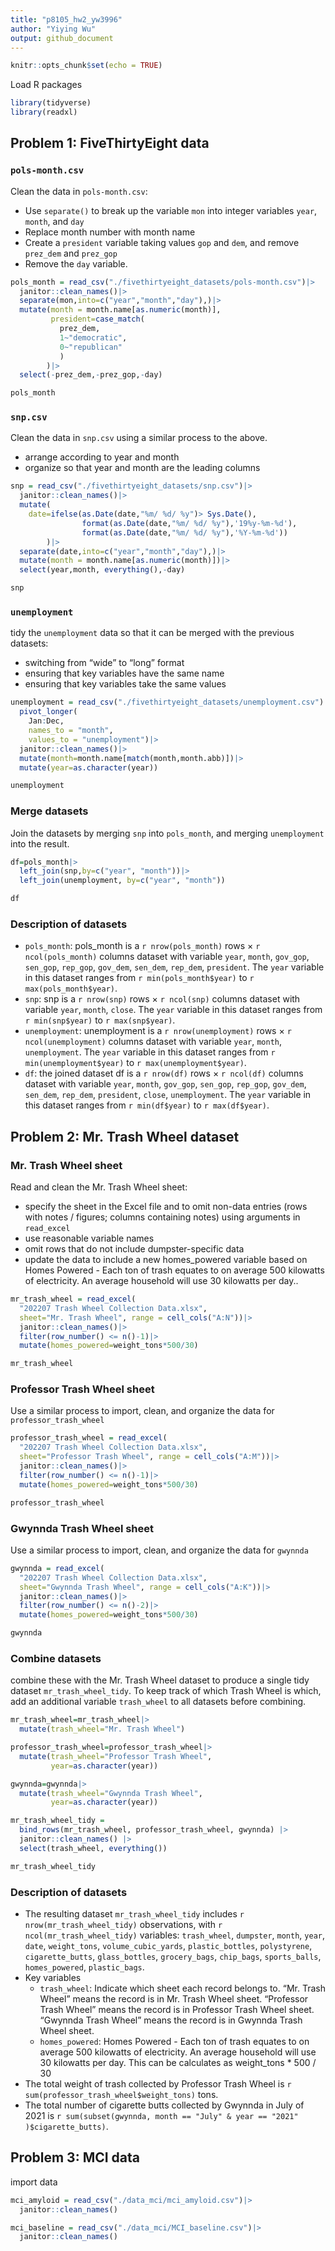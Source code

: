 ```yaml
---
title: "p8105_hw2_yw3996"
author: "Yiying Wu"
output: github_document
---
```


```r
knitr::opts_chunk$set(echo = TRUE)
```

Load R packages
```r
library(tidyverse)
library(readxl)
```


## Problem 1: FiveThirtyEight data
### `pols-month.csv`
Clean the data in `pols-month.csv`: 

* Use `separate()` to break up the variable `mon` into integer variables `year`, `month`, and `day` 
* Replace month number with month name
* Create a `president` variable taking values `gop` and `dem`, and remove `prez_dem` and `prez_gop` 
* Remove the `day` variable.
```r
pols_month = read_csv("./fivethirtyeight_datasets/pols-month.csv")|>
  janitor::clean_names()|>
  separate(mon,into=c("year","month","day"),)|>
  mutate(month = month.name[as.numeric(month)],
         president=case_match(
           prez_dem,
           1~"democratic",
           0~"republican"
           )
        )|>
  select(-prez_dem,-prez_gop,-day)

pols_month
```

### `snp.csv`
Clean the data in `snp.csv` using a similar process to the above. 

* arrange according to year and month
* organize so that year and month are the leading columns
```r
snp = read_csv("./fivethirtyeight_datasets/snp.csv")|>
  janitor::clean_names()|>
  mutate(
    date=ifelse(as.Date(date,"%m/ %d/ %y")> Sys.Date(),
                format(as.Date(date,"%m/ %d/ %y"),'19%y-%m-%d'),
                format(as.Date(date,"%m/ %d/ %y"),'%Y-%m-%d'))
        )|>
  separate(date,into=c("year","month","day"),)|>
  mutate(month = month.name[as.numeric(month)])|>
  select(year,month, everything(),-day)

snp
```

### `unemployment`
tidy the `unemployment` data so that it can be merged with the previous datasets: 

* switching from “wide” to “long” format
* ensuring that key variables have the same name
* ensuring that key variables take the same values
```r
unemployment = read_csv("./fivethirtyeight_datasets/unemployment.csv")|>
  pivot_longer(
    Jan:Dec,
    names_to = "month", 
    values_to = "unemployment")|>
  janitor::clean_names()|>
  mutate(month=month.name[match(month,month.abb)])|>
  mutate(year=as.character(year))

unemployment
```

### Merge datasets
Join the datasets by merging `snp` into `pols_month`, and merging `unemployment` into the result.
```r
df=pols_month|>
  left_join(snp,by=c("year", "month"))|>
  left_join(unemployment, by=c("year", "month"))

df
```

### Description of datasets
* `pols_month`: pols_month is a `r nrow(pols_month)` rows × `r ncol(pols_month)` columns dataset with variable `year`, `month`, `gov_gop`, `sen_gop`, `rep_gop`, `gov_dem`, `sen_dem`, `rep_dem`, `president`. The `year` variable in this dataset ranges from `r min(pols_month$year)` to `r max(pols_month$year)`.
* `snp`: snp is a `r nrow(snp)` rows × `r ncol(snp)` columns dataset with variable `year`, `month`, `close`. The `year` variable in this dataset ranges from `r min(snp$year)` to `r max(snp$year)`.
* `unemployment`: unemployment is a `r nrow(unemployment)` rows × `r ncol(unemployment)` columns dataset with variable `year`, `month`, `unemployment`. The `year` variable in this dataset ranges from `r min(unemployment$year)` to `r max(unemployment$year)`.
* `df`: the joined dataset df is a `r nrow(df)` rows × `r ncol(df)` columns dataset with variable `year`, `month`, `gov_gop`, `sen_gop`, `rep_gop`, `gov_dem`, `sen_dem`, `rep_dem`, `president`, `close`, `unemployment`. The `year` variable in this dataset ranges from `r min(df$year)` to `r max(df$year)`.


## Problem 2: Mr. Trash Wheel dataset
### Mr. Trash Wheel sheet
Read and clean the Mr. Trash Wheel sheet:

* specify the sheet in the Excel file and to omit non-data entries (rows with notes / figures; columns containing notes) using arguments in `read_excel`
* use reasonable variable names
* omit rows that do not include dumpster-specific data
* update the data to include a new homes_powered variable based on Homes Powered - Each ton of trash equates to on average 500 kilowatts of electricity.  An average household will use 30 kilowatts per day..
```r
mr_trash_wheel = read_excel(
  "202207 Trash Wheel Collection Data.xlsx", 
  sheet="Mr. Trash Wheel", range = cell_cols("A:N"))|>
  janitor::clean_names()|>
  filter(row_number() <= n()-1)|>
  mutate(homes_powered=weight_tons*500/30)

mr_trash_wheel
```

### Professor Trash Wheel sheet
Use a similar process to import, clean, and organize the data for `professor_trash_wheel`
```r
professor_trash_wheel = read_excel(
  "202207 Trash Wheel Collection Data.xlsx", 
  sheet="Professor Trash Wheel", range = cell_cols("A:M"))|>
  janitor::clean_names()|>
  filter(row_number() <= n()-1)|>
  mutate(homes_powered=weight_tons*500/30)

professor_trash_wheel
```

### Gwynnda Trash Wheel sheet
Use a similar process to import, clean, and organize the data for `gwynnda`
```r
gwynnda = read_excel(
  "202207 Trash Wheel Collection Data.xlsx", 
  sheet="Gwynnda Trash Wheel", range = cell_cols("A:K"))|>
  janitor::clean_names()|>
  filter(row_number() <= n()-2)|>
  mutate(homes_powered=weight_tons*500/30)

gwynnda
```

### Combine datasets
combine these with the Mr. Trash Wheel dataset to produce a single tidy dataset `mr_trash_wheel_tidy`. To keep track of which Trash Wheel is which, add an additional variable `trash_wheel` to all datasets before combining.
```r
mr_trash_wheel=mr_trash_wheel|>
  mutate(trash_wheel="Mr. Trash Wheel")

professor_trash_wheel=professor_trash_wheel|>
  mutate(trash_wheel="Professor Trash Wheel",
         year=as.character(year))

gwynnda=gwynnda|>
  mutate(trash_wheel="Gwynnda Trash Wheel",
         year=as.character(year))

mr_trash_wheel_tidy = 
  bind_rows(mr_trash_wheel, professor_trash_wheel, gwynnda) |>
  janitor::clean_names() |>
  select(trash_wheel, everything()) 

mr_trash_wheel_tidy
```

### Description of datasets

* The resulting dataset `mr_trash_wheel_tidy` includes `r nrow(mr_trash_wheel_tidy)` observations, with `r ncol(mr_trash_wheel_tidy)` variables: `trash_wheel`, `dumpster`, `month`, `year`, `date`, `weight_tons`, `volume_cubic_yards`, `plastic_bottles`, `polystyrene`, `cigarette_butts`, `glass_bottles`, `grocery_bags`, `chip_bags`, `sports_balls`, `homes_powered`, `plastic_bags`. 
* Key variables
  * `trash_wheel`: Indicate which sheet each record belongs to. "Mr. Trash Wheel" means the record is in Mr. Trash Wheel sheet. "Professor Trash Wheel" means the record is in Professor Trash Wheel sheet. "Gwynnda Trash Wheel" means the record is in Gwynnda Trash Wheel sheet.
  * `homes_powered`: Homes Powered - Each ton of trash equates to on average 500 kilowatts of electricity.  An average household will use 30 kilowatts per day. This can be calculates as weight_tons * 500 / 30
* The total weight of trash collected by Professor Trash Wheel is `r sum(professor_trash_wheel$weight_tons)` tons.
* The total number of cigarette butts collected by Gwynnda in July of 2021 is `r sum(subset(gwynnda, month == "July" & year == "2021" )$cigarette_butts)`.

## Problem 3: MCI data
import data
```r
mci_amyloid = read_csv("./data_mci/mci_amyloid.csv")|>
  janitor::clean_names()

mci_baseline = read_csv("./data_mci/MCI_baseline.csv")|>
  janitor::clean_names()
```

